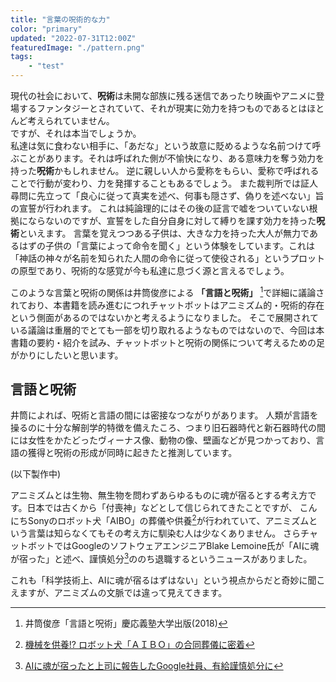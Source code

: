 ```yaml
---
title: "言葉の呪術的な力"
color: "primary"
updated: "2022-07-31T12:00Z"
featuredImage: "./pattern.png"
tags: 
    - "test"
---
```


現代の社会において、**呪術**は未開な部族に残る迷信であったり映画やアニメに登場するファンタジーとされていて、それが現実に効力を持つものであるとはほとんど考えられていません。  
ですが、それは本当でしょうか。  
私達は気に食わない相手に、「あだな」という故意に貶めるような名前つけて呼ぶことがあります。それは呼ばれた側が不愉快になり、ある意味力を奪う効力を持った**呪術**かもしれません。
逆に親しい人から愛称をもらい、愛称で呼ばれることで行動が変わり、力を発揮することもあるでしょう。
また裁判所では証人尋問に先立って「良心に従って真実を述べ、何事も隠さず、偽りを述べない」旨の宣誓が行われます。
これは純論理的にはその後の証言で嘘をついていない根拠にならないのですが、宣誓をした自分自身に対して縛りを課す効力を持った**呪術**といえます。
言葉を覚えつつある子供は、大きな力を持った大人が無力であるはずの子供の「言葉によって命令を聞く」という体験をしています。これは「神話の神々が名前を知られた人間の命令に従って使役される」というプロットの原型であり、呪術的な感覚が今も私達に息づく源と言えるでしょう。

このような言葉と呪術の関係は井筒俊彦による **「言語と呪術」** [^1]で詳細に議論されており、本書籍を読み進むにつれチャットボットはアニミズム的・呪術的存在という側面があるのではないかと考えるようになりました。
そこで展開されている議論は重層的でとても一部を切り取れるようなものではないので、今回は本書籍の要約・紹介を試み、チャットボットと呪術の関係について考えるための足がかりにしたいと思います。

[^1]: 井筒俊彦「言語と呪術」慶応義塾大学出版(2018)

## 言語と呪術

井筒によれば、呪術と言語の間には密接なつながりがあります。
人類が言語を操るのに十分な解剖学的特徴を備えたころ、つまり旧石器時代と新石器時代の間には女性をかたどったヴィーナス像、動物の像、壁画などが見つかっており、言語の獲得と呪術の形成が同時に起きたと推測しています。


(以下製作中)

アニミズムとは生物、無生物を問わずあらゆるものに魂が宿るとする考え方です。日本では古くから「付喪神」などとして信じられてきたことですが、
こんにちSonyのロボット犬「AIBO」の葬儀や供養[^2]が行われていて、アニミズムという言葉は知らなくてもその考え方に馴染む人は少なくありません。
さらチャットボットではGoogleのソフトウェアエンジニアBlake Lemoine氏が「AIに魂が宿った」と述べ、謹慎処分[^3]ののち退職するというニュースがありました。

[^2]: [機械を供養!? ロボット犬「ＡＩＢＯ」の合同葬儀に密着](https://friday.kodansha.co.jp/article/71955)  
[^3]: [AIに魂が宿ったと上司に報告したGoogle社員、有給謹慎処分に](https://www.gizmodo.jp/2022/06/lamda-has-come-to-life.html)

これも「科学技術上、AIに魂が宿るはずはない」という視点からだと奇妙に聞こえますが、アニミズムの文脈では違って見えてきます。



